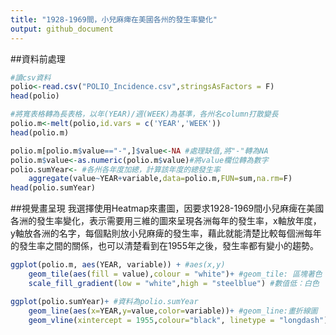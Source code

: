 ```yaml
---
title: "1928-1969間，小兒麻痺在美國各州的發生率變化"
output: github_document
---
```


##資料前處理
```r
#讀csv資料
polio<-read.csv("POLIO_Incidence.csv",stringsAsFactors = F)
head(polio)
```

```r
#將寬表格轉為長表格，以年(YEAR)/週(WEEK)為基準，各州名column打散變長
polio.m<-melt(polio,id.vars = c('YEAR','WEEK'))
head(polio.m)
```

```r
polio.m[polio.m$value=="-",]$value<-NA #處理缺值,將"-"轉為NA
polio.m$value<-as.numeric(polio.m$value)#將value欄位轉為數字
polio.sumYear<- #各州各年度加總，計算該年度的總發生率
    aggregate(value~YEAR+variable,data=polio.m,FUN=sum,na.rm=F)
head(polio.sumYear)
```


##視覺畫呈現
我選擇使用Heatmap來畫圖，因要求1928-1969間小兒麻痺在美國各洲的發生率變化，表示需要用三維的圖來呈現各洲每年的發生率，x軸放年度，y軸放各洲的名字，每個點則放小兒麻痺的發生率，藉此就能清楚比較每個洲每年的發生率之間的關係，也可以清楚看到在1955年之後，發生率都有變小的趨勢。
```r

ggplot(polio.m, aes(YEAR, variable)) + #aes(x,y)
    geom_tile(aes(fill = value),colour = "white")+ #geom_tile: 區塊著色
    scale_fill_gradient(low = "white",high = "steelblue") #數值低：白色

ggplot(polio.sumYear)+ #資料為polio.sumYear
    geom_line(aes(x=YEAR,y=value,color=variable))+ #geom_line:畫折線圖
    geom_vline(xintercept = 1955,colour="black", linetype = "longdash")
```


